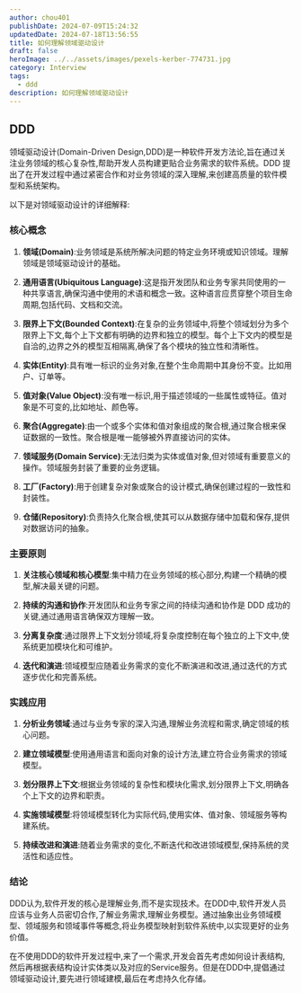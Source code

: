 ```yaml
---
author: chou401
publishDate: 2024-07-09T15:24:32
updatedDate: 2024-07-18T13:56:55
title: 如何理解领域驱动设计
draft: false
heroImage: ../../assets/images/pexels-kerber-774731.jpg
category: Interview
tags:
  - ddd
description: 如何理解领域驱动设计
---
```


## DDD

领域驱动设计(Domain-Driven Design,DDD)是一种软件开发方法论,旨在通过关注业务领域的核心复杂性,帮助开发人员构建更贴合业务需求的软件系统。DDD 提出了在开发过程中通过紧密合作和对业务领域的深入理解,来创建高质量的软件模型和系统架构。

以下是对领域驱动设计的详细解释:

### 核心概念

1. **领域(Domain)**:业务领域是系统所解决问题的特定业务环境或知识领域。理解领域是领域驱动设计的基础。

2. **通用语言(Ubiquitous Language)**:这是指开发团队和业务专家共同使用的一种共享语言,确保沟通中使用的术语和概念一致。这种语言应贯穿整个项目生命周期,包括代码、文档和交流。

3. **限界上下文(Bounded Context)**:在复杂的业务领域中,将整个领域划分为多个限界上下文,每个上下文都有明确的边界和独立的模型。每个上下文内的模型是自洽的,边界之外的模型互相隔离,确保了各个模块的独立性和清晰性。

4. **实体(Entity)**:具有唯一标识的业务对象,在整个生命周期中其身份不变。比如用户、订单等。

5. **值对象(Value Object)**:没有唯一标识,用于描述领域的一些属性或特征。值对象是不可变的,比如地址、颜色等。

6. **聚合(Aggregate)**:由一个或多个实体和值对象组成的聚合根,通过聚合根来保证数据的一致性。聚合根是唯一能够被外界直接访问的实体。

7. **领域服务(Domain Service)**:无法归类为实体或值对象,但对领域有重要意义的操作。领域服务封装了重要的业务逻辑。

8. **工厂(Factory)**:用于创建复杂对象或聚合的设计模式,确保创建过程的一致性和封装性。

9. **仓储(Repository)**:负责持久化聚合根,使其可以从数据存储中加载和保存,提供对数据访问的抽象。

### 主要原则

1. **关注核心领域和核心模型**:集中精力在业务领域的核心部分,构建一个精确的模型,解决最关键的问题。

2. **持续的沟通和协作**:开发团队和业务专家之间的持续沟通和协作是 DDD 成功的关键,通过通用语言确保双方理解一致。

3. **分离复杂度**:通过限界上下文划分领域,将复杂度控制在每个独立的上下文中,使系统更加模块化和可维护。

4. **迭代和演进**:领域模型应随着业务需求的变化不断演进和改进,通过迭代的方式逐步优化和完善系统。

### 实践应用

1. **分析业务领域**:通过与业务专家的深入沟通,理解业务流程和需求,确定领域的核心问题。

2. **建立领域模型**:使用通用语言和面向对象的设计方法,建立符合业务需求的领域模型。

3. **划分限界上下文**:根据业务领域的复杂性和模块化需求,划分限界上下文,明确各个上下文的边界和职责。

4. **实施领域模型**:将领域模型转化为实际代码,使用实体、值对象、领域服务等构建系统。

5. **持续改进和演进**:随着业务需求的变化,不断迭代和改进领域模型,保持系统的灵活性和适应性。

### 结论

DDD认为,软件开发的核心是理解业务,而不是实现技术。在DDD中,软件开发人员应该与业务人员密切合作,了解业务需求,理解业务模型。通过抽象出业务领域模型、领域服务和领域事件等概念,将业务模型映射到软件系统中,以实现更好的业务价值。

在不使用DDD的软件开发过程中,来了一个需求,开发会首先考虑如何设计表结构,然后再根据表结构设计实体类以及对应的Service服务。但是在DDD中,提倡通过领域驱动设计,要先进行领域建模,最后在考虑持久化存储。
